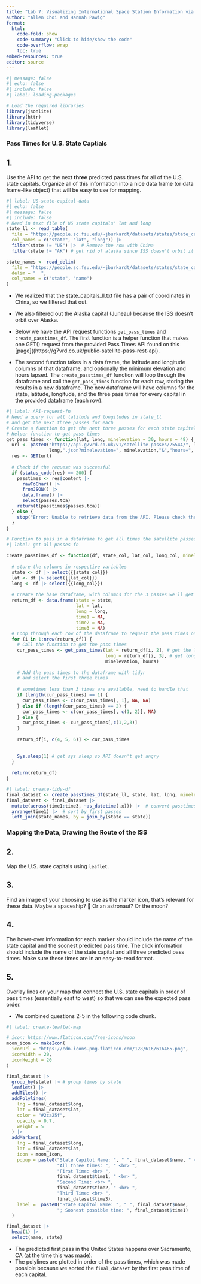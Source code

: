 ```yaml
---
title: "Lab 7: Visualizing International Space Station Information via APIs"
author: "Allen Choi and Hannah Pawig"
format:
  html:
    code-fold: show
    code-summary: "Click to hide/show the code"
    code-overflow: wrap
    toc: true
embed-resources: true
editor: source
---
```



```r
#| message: false
#| echo: false
#| include: false
#| label: loading-packages

# Load the required libraries
library(jsonlite)
library(httr)
library(tidyverse)
library(leaflet)
```



### Pass Times for U.S. State Captials

## 1.
Use the API to get the next **three** predicted pass times for all of the 
U.S. state capitals. Organize all of this information into a nice data frame (or
data frame-like object) that will be easy to use for mapping.


```r
#| label: US-state-capital-data
#| echo: false
#| message: false
#| include: false
# Read in text file of US state capitals' lat and long
state_ll <- read_table(
  file = "https://people.sc.fsu.edu/~jburkardt/datasets/states/state_capitals_ll.txt",
  col_names = c("state", "lat", "long")) |> 
  filter(state != "US") |>  # Remove the row with China
  filter(state != "AK") # get rid of alaska since ISS doesn't orbit it

state_names <- read_delim(
  file = "https://people.sc.fsu.edu/~jburkardt/datasets/states/state_capitals_name.txt",
  delim = "  ",
  col_names = c("state", "name")
)
```

- We realized that the state_capitals_ll.txt file has a pair of coordinates in China, so we filtered that out.
- We also filtered out the Alaska capital (Juneau) because the ISS doesn't orbit over Alaska.


- Below we have the API request functions `get_pass_times` and `create_passtimes_df`. The first function is a helper function that makes one GET() request from the provided Pass Times API found on this [page]((https://g7vrd.co.uk/public-satellite-pass-rest-api).
- The second function takes in a data frame, the latitude and longitude columns of that dataframe, and optionally the minimum elevation and hours lapsed. The `create_passtimes_df` function will loop through the dataframe and call the `get_pass_times` function for each row, storing the results in a new dataframe. The new dataframe will have columns for the state, latitude, longitude, and the three pass times for every capital in the provided dataframe (each row).
```r
#| label: API-request-fn
# Need a query for all latitude and longitudes in state_ll
# and get the next three passes for each
# Create a function to get the next three passes for each state capital in state_ll
# Helper function to get pass times
get_pass_times <- function(lat, long, minelevation = 30, hours = 48) {
  url <- paste0("https://api.g7vrd.co.uk/v1/satellite-passes/25544/", lat,"/",
                long,".json?minelevation=", minelevation,"&","hours=", hours)
  res <- GET(url)
  
  # Check if the request was successful
  if (status_code(res) == 200) {
    passtimes <- res$content |>
      rawToChar() |>
      fromJSON() |>
      data.frame() |>
      select(passes.tca)
    return(t(passtimes$passes.tca))
  } else {
    stop("Error: Unable to retrieve data from the API. Please check the URL or parameters.")
  }
}

```


```r
# Function to pass in a dataframe to get all times the satellite passes
#| label: get-all-passes-fn

create_passtimes_df <- function(df, state_col, lat_col, long_col, minelevation = 70, hours = 12) {
  
  # store the columns in respective variables
  state <- df |> select({{state_col}})
  lat <- df |> select({{lat_col}})
  long <- df |> select({{long_col}})
  
  # Create the base dataframe, with columns for the 3 passes we'll get
  return_df <- data.frame(state = state,
                          lat = lat,
                          long = long,
                          time1 = NA,
                          time2 = NA,
                          time3 = NA)
  # Loop through each row of the dataframe to request the pass times one row at a time
  for (i in 1:nrow(return_df)) {
    # Call the function to get the pass times
    cur_pass_times <- get_pass_times(lat = return_df[i, 2], # get the latitude for row i
                                     long = return_df[i, 3], # get longitude for row i
                                     minelevation, hours)
    
    # Add the pass times to the dataframe with tidyr
    # and select the first three times
    
    # sometimes less than 3 times are available, need to handle that
    if (length(cur_pass_times) == 1) {
      cur_pass_times <- c(cur_pass_times[, 1], NA, NA)
    } else if (length(cur_pass_times) == 2) {
      cur_pass_times <- c(cur_pass_times[, c(1, 2)], NA)
    } else {
      cur_pass_times <- cur_pass_times[,c(1,2,3)]
    }
    
    return_df[i, c(4, 5, 6)] <- cur_pass_times
            
    
    Sys.sleep(1) # get sys sleep so API doesn't get angry
  }
  
  return(return_df)
}

```

```r
#| label: create-tidy-df
final_dataset <- create_passtimes_df(state_ll, state, lat, long, minelevation = 30, hours = 72)
final_dataset <- final_dataset |> 
  mutate(across(time1:time3, ~as_datetime(.x))) |>  # convert passtimes to datetimes
  arrange(time1) |>  # sort by first passes
  left_join(state_names, by = join_by(state == state))
```






### Mapping the Data, Drawing the Route of the ISS

## 2.
Map the U.S. state capitals using `leaflet`.


## 3.
Find an image of your choosing to use as the marker icon, that's relevant 
for these data. Maybe a spaceship? 🚀 Or an astronaut? Or the moon?

## 4. 
The hover-over information for each marker should include the name of the
state capital and the soonest predicted pass time. The click information should
include the name of the state capital and all three predicted pass times. Make
sure these times are in an easy-to-read format.


## 5.
Overlay lines on your map that connect the U.S. state capitals in order of
pass times (essentially east to west) so that we can see the expected pass
order.

- We combined questions 2-5 in the following code chunk.
```r
#| label: create-leaflet-map

# icon: https://www.flaticon.com/free-icons/moon
moon_icon <- makeIcon(
  iconUrl = "https://cdn-icons-png.flaticon.com/128/616/616465.png",
  iconWidth = 20,
  iconHeight = 20
)

final_dataset |> 
  group_by(state) |> # group times by state 
  leaflet() |> 
  addTiles() |> 
  addPolylines(
    lng = final_dataset$long,
    lat = final_dataset$lat,
    color = "#2ca25f",
    opacity = 0.7,
    weight = 5
  ) |> 
  addMarkers(
    lng = final_dataset$long,
    lat = final_dataset$lat,
    icon = moon_icon,
    popup = paste0("State Capitol Name: ", " ", final_dataset$name, " <br> ",
                   "All three times: ", " <br> ",
                   "First Time: <br> ",
                   final_dataset$time1, " <br> ",
                   "Second Time: <br> ",
                   final_dataset$time2, " <br> ",
                   "Third Time: <br> ",
                   final_dataset$time3),
    label =  paste0("State Capitol Name: ", " ", final_dataset$name,
                   "; Soonest possible time: ", final_dataset$time1)
  )

```

```r

final_dataset |> 
  head(1) |> 
  select(name, state)
```

- The predicted first pass in the United States happens over Sacramento, CA (at the time this was made).
- The polylines are plotted in order of the pass times, which was made possible because
we sorted the `final_dataset` by the first pass time of each capital.